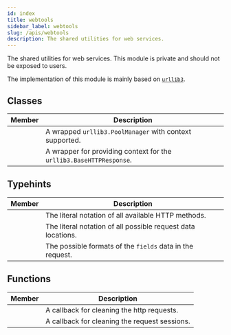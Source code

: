 ```yaml
---
id: index
title: webtools
sidebar_label: webtools
slug: /apis/webtools
description: The shared utilities for web services.
---
```




<APITopBar type="module" isPrivate={true} source="webtools" />

The shared utilities for web services. This module is private and should not be
exposed to users.

The implementation of this module is mainly based on
[`urllib3`<IconExternalLink/>][link-urllib3].

## Classes

|                                           Member                                           | <center>Description</center>                                        |
| :----------------------------------------------------------------------------------------: | :------------------------------------------------------------------ |
| [<IconObjType type="class" hasText={true} text="SafePoolManager"/>](./SafePoolManager.mdx) | A wrapped `urllib3.PoolManager` with context supported.             |
|     [<IconObjType type="class" hasText={true} text="SafeRequest"/>](./SafeRequest.mdx)     | A wrapper for providing context for the `urllib3.BaseHTTPResponse`. |

## Typehints

|                                         Member                                          | <center>Description</center>                                 |
| :-------------------------------------------------------------------------------------: | :----------------------------------------------------------- |
| [<IconObjType type="type" hasText={true} text="MethodApproved"/>](./MethodApproved.mdx) | The literal notation of all available HTTP methods.          |
| [<IconObjType type="type" hasText={true} text="ReqLocApproved"/>](./ReqLocApproved.mdx) | The literal notation of all possible request data locations. |
|        [<IconObjType type="type" hasText={true} text="ReqFile"/>](./ReqFile.mdx)        | The possible formats of the `fields` data in the request.    |

## Functions

|                                                Member                                                 | <center>Description</center>                  |
| :---------------------------------------------------------------------------------------------------: | :-------------------------------------------- |
|    [<IconObjType type="func" hasText={true} text="clean_http_manager"/>](./clean_http_manager.mdx)    | A callback for cleaning the http requests.    |
| [<IconObjType type="func" hasText={true} text="close_request_session"/>](./close_request_session.mdx) | A callback for cleaning the request sessions. |

[link-urllib3]: https://urllib3.readthedocs.io/en/latest/index.html
